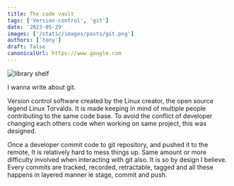 ```yaml
---
title: The code vault
tags: ['Version-control', 'git']
date: '2023-05-29'
images: ['/static/images/posts/git.png']
authors: ['tony']
draft: false
canonicalUrl: https://www.google.com
---
```


<Image
  className="w-full rounded-xl"
  alt="library shelf"
  src="/static/images/posts/git-workflow.png"
  layout="responsive"
  width={450}
  height={250}
/>

<TOCInline toc={props.toc} asDisclosure toHeading={3} />

I wanna write about git.

Version control software created by the Linux creator, the open source legend Linux Torvalds. It is made keeping in mind of multiple people contributing to the same code base. To avoid the conflict of developer changing each others code when working on same project, this was designed.

Once a developer commit code to git repository, and pushed it to the remote, It is relatively hard to mess things up. Same amount or more difficulty involved when interacting with git also. It is so by design I believe. Every commits are tracked, recorded, retractable, tagged and all these happens in layered manner ie stage, commit and push.
